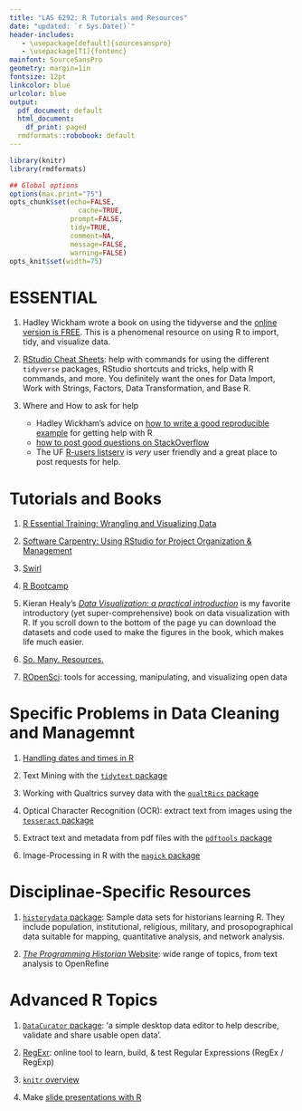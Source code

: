 ```yaml
---
title: "LAS 6292: R Tutorials and Resources"
date: "updated: `r Sys.Date()`"
header-includes:
   - \usepackage[default]{sourcesanspro}
   - \usepackage[T1]{fontenc}
mainfont: SourceSansPro
geometry: margin=1in
fontsize: 12pt
linkcolor: blue
urlcolor: blue
output:
  pdf_document: default
  html_document:
    df_print: paged
  rmdformats::robobook: default
---
```



```r
library(knitr)
library(rmdformats)

## Global options
options(max.print="75")
opts_chunk$set(echo=FALSE,
	             cache=TRUE,
               prompt=FALSE,
               tidy=TRUE,
               comment=NA,
               message=FALSE,
               warning=FALSE)
opts_knit$set(width=75)
```

# ESSENTIAL

1. Hadley Wickham wrote a book on using the tidyverse and the [online version is FREE](https://r4ds.had.co.nz/). This is a phenomenal resource on using R to import, tidy, and visualize data. 

2. [RStudio Cheat Sheets](https://rstudio.com/resources/cheatsheets/): help with commands for using the different `tidyverse` packages, RStudio shortcuts and tricks, help with R commands, and more. You definitely want the ones for Data Import, Work with Strings, Factors, Data Transformation, and Base R.

3. Where and How to ask for help  

    * Hadley Wickham's advice on [how to write a good reproducible  
    example]((http://adv-r.had.co.nz/Reproducibility.html)) for getting help with R  
    * [how to post good questions on StackOverflow](https://www.r-bloggers.com/2011/01/three-tips-for-posting-good-questions-to-r-help-and-stack-overflow/)  
    * The UF [R-users listserv](http://www.r-gators.com/listserv/) is *very* user friendly and a great place to post requests for help. 



# Tutorials and Books

1. [R Essential Training: Wrangling and Visualizing Data](https://www.linkedin.com/learning/r-essential-training-wrangling-and-visualizing-data/navigating-the-rstudio-environment?u=41282748)

2. [Software Carpentry: Using RStudio for Project Organization & Management](https://swcarpentry.github.io/r-novice-gapminder/02-project-intro/)

3. [Swirl](https://swirlstats.com/)

4. [R Bootcamp](https://r-bootcamp.netlify.app/)

5. Kieran Healy's [*Data Visualization: a practical introduction*](https://socviz.co/) is my favorite introductory (yet super-comprehensive) book on data visualization with R. If you scroll down to the bottom of the page yu can download the datasets and code used to make the figures in the book, which makes life much easier.

6. [So. Many. Resources.](https://paulvanderlaken.com/2017/08/10/r-resources-cheatsheets-tutorials-books/)

7. [ROpenSci](https://ropensci.org/): tools for accessing, manipulating, and visualizing open data

# Specific Problems in Data Cleaning and Managemnt

1. [Handling dates and times in R](https://course.naturecast.org/docs/r-time-series-data/r_tutorial/)

2. Text Mining with the [`tidytext` package](https://juliasilge.github.io/tidytext/)  

3. Working with Qualtrics survey data with the [`qualtRics` package](https://docs.ropensci.org/qualtRics/)

4. Optical Character Recognition (OCR): extract text from images using the [`tesseract` package](https://docs.ropensci.org/tesseract/)

5. Extract text and metadata from pdf files with the [`pdftools` package](https://docs.ropensci.org/pdftools/)

6. Image-Processing in R with the [`magick` package](https://cran.r-project.org/web/packages/magick/vignettes/intro.html)


# Disciplinae-Specific Resources

1. [`historydata` package](https://github.com/ropensci/historydata): Sample data sets for historians learning R. They include population, institutional, religious, military, and prosopographical data suitable for mapping, quantitative analysis, and network analysis.

2. [*The Programming Historian* Website](https://programminghistorian.org/): wide range of topics, from text analysis to OpenRefine


# Advanced R Topics

1. [`DataCurator` package](https://github.com/qcif/data-curator): 'a simple desktop data editor to help describe, validate and share usable open data'.

2. [RegExr](https://regexr.com/): online tool to learn, build, & test Regular Expressions (RegEx / RegExp) 

2. [`knitr` overview](https://kbroman.org/knitr_knutshell/pages/overview.html)

3. Make [slide presentations with R](https://rmarkdown.rstudio.com/lesson-11.html)